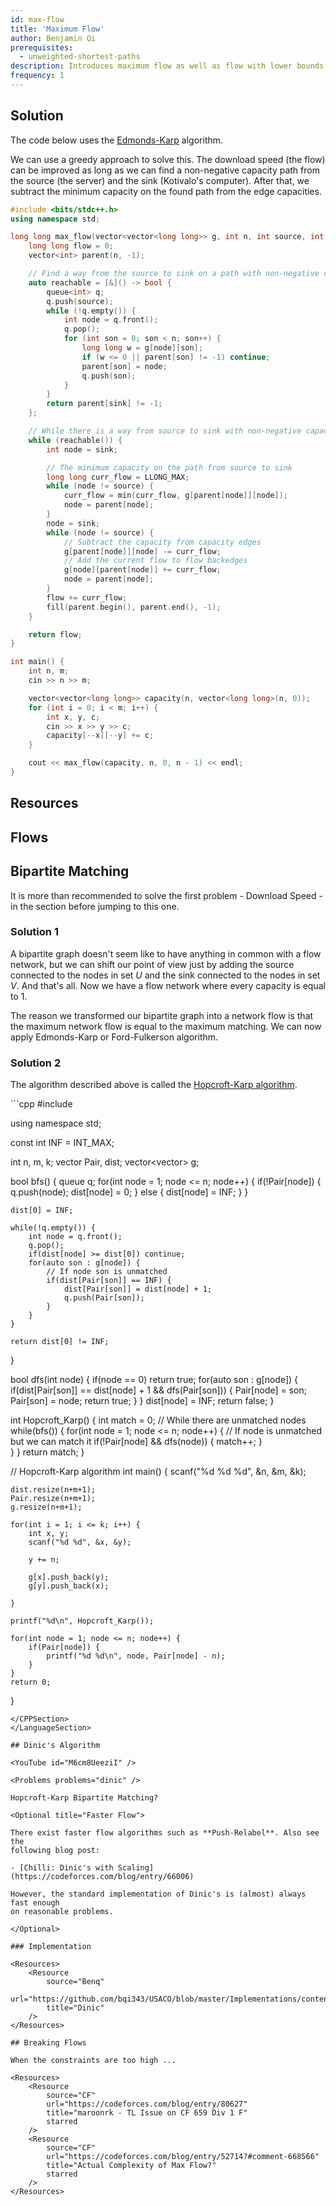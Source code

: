 ```yaml
---
id: max-flow
title: 'Maximum Flow'
author: Benjamin Qi
prerequisites:
  - unweighted-shortest-paths
description: Introduces maximum flow as well as flow with lower bounds.
frequency: 1
---
```


<Problems problems="maxSam" />

## Solution

The code below uses the [Edmonds-Karp](https://en.wikipedia.org/wiki/Edmonds%E2%80%93Karp_algorithm) algorithm.

We can use a greedy approach to solve this.
The download speed (the flow) can be improved as long as we can find a non-negative capacity path from the source (the server) and the sink (Kotivalo's computer).
After that, we subtract the minimum capacity on the found path from the edge capacities.

<LanguageSection>
<CPPSection>

```cpp
#include <bits/stdc++.h>
using namespace std;

long long max_flow(vector<vector<long long>> g, int n, int source, int sink) {
	long long flow = 0;
	vector<int> parent(n, -1);

	// Find a way from the source to sink on a path with non-negative capacities
	auto reachable = [&]() -> bool {
		queue<int> q;
		q.push(source);
		while (!q.empty()) {
			int node = q.front();
			q.pop();
			for (int son = 0; son < n; son++) {
				long long w = g[node][son];
				if (w <= 0 || parent[son] != -1) continue;
				parent[son] = node;
				q.push(son);
			}
		}
		return parent[sink] != -1;
	};

	// While there is a way from source to sink with non-negative capacities
	while (reachable()) {
		int node = sink;

		// The minimum capacity on the path from source to sink
		long long curr_flow = LLONG_MAX;
		while (node != source) {
			curr_flow = min(curr_flow, g[parent[node]][node]);
			node = parent[node];
		}
		node = sink;
		while (node != source) {
			// Subtract the capacity from capacity edges
			g[parent[node]][node] -= curr_flow;
			// Add the current flow to flow backedges
			g[node][parent[node]] += curr_flow;
			node = parent[node];
		}
		flow += curr_flow;
		fill(parent.begin(), parent.end(), -1);
	}

	return flow;
}

int main() {
	int n, m;
	cin >> n >> m;

	vector<vector<long long>> capacity(n, vector<long long>(n, 0));
	for (int i = 0; i < m; i++) {
		int x, y, c;
		cin >> x >> y >> c;
		capacity[--x][--y] += c;
	}

	cout << max_flow(capacity, n, 0, n - 1) << endl;
}
```

</CPPSection>
</LanguageSection>

## Resources

<Resources>
	<Resource
		source="CPC"
		title="10 - Network Flow"
		url="10_graphs_3_network_flow"
	/>
	<Resource source="CPH" title="20 - Flows & Cuts"/>
	<Resource
		source="CP2"
		title="4.6, 4.7.4 - Max Flow, Bipartite Graphs"
	 />
</Resources>

## Flows

<Problems problems="flow" />

## Bipartite Matching

<Problems problems="match" />

It is more than recommended to solve the first problem - Download Speed - in the section before jumping to this one.

### Solution 1

A bipartite graph doesn't seem like to have anything in common with a flow network, but we can shift our point of view just by 
adding the source connected to the nodes in set $U$ and the sink connected to the nodes in set $V$. And that's all.
Now we have a flow network where every capacity is equal to 1. 

The reason we transformed our bipartite graph into a network flow is that the maximum network flow is equal
to the maximum matching. We can now apply Edmonds-Karp or Ford-Fulkerson algorithm.

### Solution 2


The algorithm described above is called the [Hopcroft-Karp algorithm](https://en.wikipedia.org/wiki/Hopcroft%E2%80%93Karp_algorithm).

<LanguageSection>
<CPPSection>
```cpp
#include <bits/stdc++.h>

using namespace std;

const int INF = INT_MAX;

int n, m, k;
vector<int> Pair, dist;
vector<vector<int>> g;

bool bfs() {
	queue<int> q;
	for(int node = 1; node <= n; node++) {
		if(!Pair[node]) {
			q.push(node);
			dist[node] = 0;
		} else {
			dist[node] = INF;
		}
	}

	dist[0] = INF;

	while(!q.empty()) {
		int node = q.front();
		q.pop();
		if(dist[node] >= dist[0]) continue;
		for(auto son : g[node]) {
			// If node son is unmatched
			if(dist[Pair[son]] == INF) { 
				dist[Pair[son]] = dist[node] + 1; 
				q.push(Pair[son]);
			}
		}
	}
	
	return dist[0] != INF;
}

bool dfs(int node) {
	if(node == 0) return true;
	for(auto son : g[node]) {
		if(dist[Pair[son]] == dist[node] + 1 && dfs(Pair[son])) {
			Pair[node] = son;
			Pair[son] = node;
			return true;
		}
	}
	dist[node] = INF;
	return false;
}

int Hopcroft_Karp() {
	int match = 0;
	// While there are unmatched nodes
	while(bfs()) {
		for(int node = 1; node <= n; node++) {
			// If node is unmatched but we can match it
			if(!Pair[node] && dfs(node)) {
				match++;
			} 	
		}
	}
	return match;
}

// Hopcroft-Karp algorithm
int main() {
	scanf("%d %d %d", &n, &m, &k);

	dist.resize(n+m+1);
	Pair.resize(n+m+1);
	g.resize(n+m+1);

	for(int i = 1; i <= k; i++) {
		int x, y;
		scanf("%d %d", &x, &y);

		y += n;

		g[x].push_back(y);
		g[y].push_back(x);

	}

	printf("%d\n", Hopcroft_Karp());

	for(int node = 1; node <= n; node++) {
		if(Pair[node]) {
			printf("%d %d\n", node, Pair[node] - n);
		}
	}
	return 0;
}
```
</CPPSection>
</LanguageSection>

## Dinic's Algorithm

<YouTube id="M6cm8UeeziI" />

<Problems problems="dinic" />

Hopcroft-Karp Bipartite Matching?

<Optional title="Faster Flow">

There exist faster flow algorithms such as **Push-Relabel**. Also see the
following blog post:

- [Chilli: Dinic's with Scaling](https://codeforces.com/blog/entry/66006)

However, the standard implementation of Dinic's is (almost) always fast enough
on reasonable problems.

</Optional>

### Implementation

<Resources>
	<Resource
		source="Benq"
		url="https://github.com/bqi343/USACO/blob/master/Implementations/content/graphs%20(12)/Flows%20(12.3)/Dinic.h"
		title="Dinic"
	/>
</Resources>

## Breaking Flows

When the constraints are too high ...

<Resources>
	<Resource
		source="CF"
		url="https://codeforces.com/blog/entry/80627"
		title="maroonrk - TL Issue on CF 659 Div 1 F"
		starred
	/>
	<Resource
		source="CF"
		url="https://codeforces.com/blog/entry/52714?#comment-668566"
		title="Actual Complexity of Max Flow?"
		starred
	/>
</Resources>
